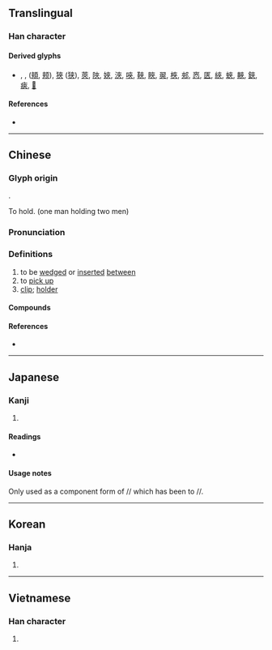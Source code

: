 {{also|夹|㚒}}
{{character info/new}}
==Translingual==
<!-- Note: Not simplified to 夹 in Japanese -->

===Han character===
{{Han char|rn=37|rad=大|as=04|sn=7|four=40038|canj=KOO|ids=⿻大从}}

====Derived glyphs====
* {{l|mul|俠}}, {{l|mul|挾}}, {{l|mul|頰}} ([[頬]], [[颊]]), [[狹]] ([[狭]]), [[莢]], [[陜]], [[㛍]], [[浹]], [[唊]], [[䩡]], [[䀹]], [[翜]], [[梜]], [[郟]], [[㤲]], [[匧]], [[綊]], [[蛺]], [[䵌]], [[鋏]], [[㾜]], [[𠩘]]

====References====
* {{Han ref|kx=0250.100|dkj=05867|dj=0509.200|hdz=10529.180|uh=593E|ud=22846|bh=A7A8|bd=42920}}

----

==Chinese==
{{zh-forms|s=夹}}

===Glyph origin===
{{Han etym}}
{{Han compound|大|人|人|ls=ic}}.

To hold. (one man holding two men)

===Pronunciation===
{{zh-pron
|m=夾
|c=gaap3,gap3,gep6
|mn=kap/kiap/twv:giap/kah/qz:goe̍h/tw:ngeh/xm:nge̍h/zz:nge̍eh/zz:ngeeh/twv:ngoeh
|mn_note=kap - literary; kiap/giap/kah - vernacular; goe̍h/ngeh/nge̍h/nge̍eh/ngeeh/ngoeh - vernacular (俗)
|mc=y
|oc=y
|cat=v,n
}}

===Definitions===
{{zh-hanzi}}

# to be [[wedge]]d or [[insert]]ed [[between]]
# to [[pick up]]
# [[clip]]; [[holder]]

====Compounds====
{{zh-der|夾攻|夾襖|夾克|內外夾攻|夾岸|夾板|夾被摩痛|夾道歡迎|夾具|夾腦風|三夾板|夾棍|夾層屋|夾纈|夾室|夾和|夾腦|夾屁股|夾生飯|夾布子|夾注|報夾|夾輔|夾注號|夾肝|夾袍|左右夾攻|二夾脖子|夾剪艙|夾路|夾單|夾背心子|夾心餅乾|夾彩塑|夾角|夾衣|夾著尾巴|夾縫|夾竹桃|夾磨|夾界|夾生|夾殺|夾槍帶棒|夾板船|夾杖|夾擊|夾帶|夾帳|夾層|夾子|夾壁|夾被|夾肢窩|夾七夾八|夾緊|夾雜|剪票夾|夾道|夾剪|夾餡兒|打夾帳|火夾|檔案夾|欺瞞夾帳|活頁夾|皮夾兒|皮夾|皮夾子|書夾|領帶夾|竹夾膝|髮夾|首尾夾攻}}

====References====
* {{thcwd|3039}}

----

==Japanese==

===Kanji===
{{ja-kanji|grade=|rs=大04}} <!-- Note: This character is not simplified to 夹 in Japanese -->

# {{defn|lang=ja|sort=大04}}

====Readings====
* {{ja-readings|on=[[こう]] (kō), [[きょう]] (kyō)|kun=[[はさむ]] (hasamu)}}

====Usage notes====
Only used as a component form of {{l|ja|挾}}/{{l|ja|狹}}/{{l|ja|峽}} which has been {{w|Shinjitai|simplified}} to {{l|ja|挟}}/{{l|ja|狭}}/{{l|ja|峡}}.

----

==Korean==

===Hanja===
{{ko-hanja|hangeul=협|rv=hyeop|mr=hyŏp}}

# {{defn|lang=ko|sort=大04}}

----

==Vietnamese==

===Han character===
{{vi-hantu|[[giáp]], [[xáp]], [[ghép]], [[kép]]|rs=大04}}

# {{defn|lang=vi|sort=大04}}